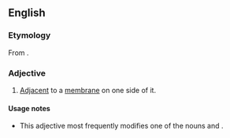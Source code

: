 ==English==

===Etymology===
From {{prefix|en|juxta|membrane}}.

===Adjective===
{{en-adj|-}}

# {{lb|en|biology}} [[adjacent|Adjacent]] to a [[membrane]] on one side of it.

====Usage notes====
* This adjective most frequently modifies one of the nouns {{m|en|region}} and {{m|en|domain}}.